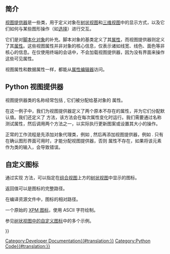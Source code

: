 <languages/>

<span id="Introduction"></span>
== 简介 ==

[[Viewprovider|视图提供器]]是一些类，用于定义对象在[[tree_view|树状视图]]和[[3D_view|三维视图]]中的显示方式，以及它们如何与某些图形操作（如[[Selection_methods|选择]]）进行交互。

它们是对[[scripted_objects|脚本化对象]]的补充。脚本对象的基类定义了其{{Emphasis|数据}}[[properties|属性]]，而视图提供器则定义了其{{Emphasis|视图}}[[properties|属性]]。这些视图属性并非对象的核心信息，仅表示诸如线宽、线色、面色等非核心的信息。在仅使用终端的会话中，不会加载视图提供器，因为没有界面来操作这些可见属性。

视图属性和数据属性一样，都能从[[property_editor|属性编辑器]]访问。

<span id="Python_view_providers"></span>
== Python 视图提供器 ==

视图提供器类的名称经常包括 {{incode|ViewProvider}}, 它们被分配给基对象的 {{incode|ViewObject}} 属性。

在这一例子中，我们为视图提供器定义了两个原本不存在的属性，并为它们分配默认值。我们还定义了 {{incode|onChanged}} 方法，该方法会在每次属性变化时运行。我们需要通过名称测试属性，然后调用两个方法之一，以实际执行更新图案或设置其大小的操作。
{{Code|code=
# views/view_custom.py
class ViewProviderCustom:
    """Viewprovider of the custom object."""

    def __init__(self, vobj):
        self.Object = vobj.Object

        self._set_properties(vobj)
        vobj.Proxy = self

    def _set_properties(self, vobj):
        if not hasattr(vobj, "Pattern"):
            vobj.addProperty("App::PropertyEnumeration",
                             "Pattern",
                             "Custom",
                             "Defines a hatch pattern for this object.")
            vobj.Pattern = ["None", "diagonals", "cross", "brick"]

        if not hasattr(vobj, "PatternSize"):
            vobj.addProperty("App::PropertyFloat",
                             "PatternSize",
                             "Custom",
                             "Defines the size of the hatch pattern.")
            vobj.PatternSize = 1

    def onChanged(self, vobj, prop):
        if prop in "Pattern":
            self._set_pattern(vobj.Pattern)
        if prop in "PatternSize":
            self._set_size(vobj.PatternSize)

    def _set_pattern(self, pattern):
        ...

    def _set_size(self, size):
        ...
}}

正常的工作流程是先添加对象代理类，例如 {{incode|CustomObject}}, 然后再添加视图提供器，例如 {{incode|ViewProviderCustom}}. 只有在确认图形界面可用时，才能分配视图提供器，否则 {{incode|ViewObject}} 属性不存在，如果将该元素作为类的输入，会导致错误。
{{Code|code=
import FreeCAD as App
import objects.custom as custom
import views.view_custom as view_custom

doc = App.newDocument()
obj = doc.addObject("Part::FeaturePython", "Custom")

custom.CustomObject(obj)

if App.GuiUp:
    view_custom.ViewProviderCustom(obj.ViewObject)
}}

<span id="Custom_icons"></span>
== 自定义图标 ==

通过实现 {{incode|getIcon}} 方法，可以指定在[[combo_view|组合视图]]上方的[[tree_view|树状视图]]中显示的图标。

返回值可以是图标的完整路径。
{{Code|code=
import os
some_path = "/home/user/.FreeCAD/custom_icons"

class ViewProviderCustom:
    ...

    def getIcon(self):
        return os.path.join(some_path, "my_icon.svg")
}}

在编译资源文件中，图标的相对路径。
{{Code|code=
import MyModule_rc.py

class ViewProviderCustom:
    ...

    def getIcon(self):
        return ":/icons/my_icon.svg"
}}

一个原始的 [https://en.wikipedia.org/wiki/X_PixMap XPM 图标]，使用 ASCII 字符绘制。
{{Code|code=
import MyModule_rc.py

class ViewProviderCustom:
    ...

    def getIcon(self):
        return """
               /* XPM */
               static char *Some_icon_xpm[] = {
               /* columns rows colors chars-per-pixel */
               "16 16 3 1 ",
               "  c None",
               ". c #D71414",
               "+ c #AA1919",
               /* pixels */
               "                ",
               "  +          +  ",
               " +.+        +.+ ",
               "  +.+      +.+  ",
               "   +        +   ",
               "      ++++      ",
               "     +....+     ",
               "     +...++     ",
               "     +..+++     ",
               "     +.++.+     ",
               "      ++++      ",
               "   +        +   ",
               "  +.+      +.+  ",
               " +.+        +.+ ",
               "  +          +  ",
               "                "
               };
               """
}}

参见[[Custom_icon_in_tree_view|树状视图中的自定义图标]]中的多个示例。

{{Powerdocnavi{{#translation:}}}}
[[Category:Developer Documentation{{#translation:}}]]
[[Category:Python Code{{#translation:}}]]
{{clear}}